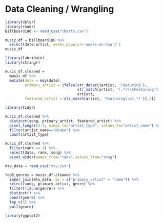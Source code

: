 # Data Cleaning / Wrangling


```r
library(dplyr)
library(readr)
billboard100 <- read_csv("charts.csv")
```
```r
music_df = billboard100 %>%
  select(date:artist, weeks_popular='weeks-on-board')
music_df
```

```r
library(lubridate)
library(stringr)
```


```r
music_df.cleaned = 
  music_df %>%
  mutate(date = mdy(date),
         primary_artist = ifelse(str_detect(artist, 'Featuring'),
                                 str_match(artist, '(.*)\\sFeaturing')[,2],
                                 artist),
         featured_artist = str_match(artist, 'Featuring\\s(.*)')[,2])
```

```r
library(tidyr)
```

```r
music_df.cleaned %>%
  distinct(song, primary_artist, featured_artist) %>%
  pivot_longer(2:3, names_to="artist_type", values_to="artist_name") %>%
  filter(artist_name=="Drake") %>%
  count(artist_type)
```

```r
music_df.cleaned %>%
  filter(rank <= 3) %>%
  select(date, rank, song) %>%
  pivot_wider(names_from="rank",values_from="song")
```


```r
mtv_data = read_csv("mtv.csv")
```

```r
top5_genres = music_df.cleaned %>%
  inner_join(mtv_data, by = c("primary_artist" = "name")) %>%
  select(song, primary_artist, genre) %>%
  filter(!is.na(genre)) %>%
  distinct() %>%
  count(genre) %>%
  top_n(5) %>%
  pull(genre)
```

```r
library(ggplot2)
```





